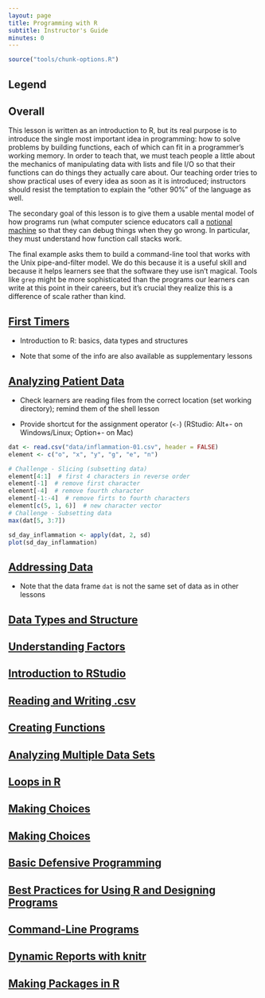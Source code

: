 ```yaml
---
layout: page
title: Programming with R
subtitle: Instructor's Guide
minutes: 0
---
```


```r
source("tools/chunk-options.R")
```

## Legend


## Overall

This lesson is written as an introduction to R, but its real purpose is to
introduce the single most important idea in programming: how to solve problems
by building functions, each of which can fit in a programmer's working memory.
In order to teach that, we must teach people a little about the mechanics of
manipulating data with lists and file I/O so that their functions can do things
they actually care about.
Our teaching order tries to show practical uses of every idea as soon as it is
introduced; instructors should resist the temptation to explain the "other 90%"
of the language as well.

The secondary goal of this lesson is to give them a usable mental model of how
programs run (what computer science educators call a
[notional machine](reference.html#notional-machine) so that they can debug
things when they go wrong.
In particular, they must understand how function call stacks work.

The final example asks them to build a command-line tool that works with the
Unix pipe-and-filter model.
We do this because it is a useful skill and because it helps learners see that
the software they use isn't magical.
Tools like `grep` might be more sophisticated than the programs our learners can
write at this point in their careers, but it's crucial they realize this is a
difference of scale rather than kind.

## [First Timers](00-first-timers.html)

* Introduction to R: basics, data types and structures

* Note that some of the info are also available as supplementary lessons

## [Analyzing Patient Data](01-starting-with-data.html)

* Check learners are reading files from the correct location (set working
  directory); remind them of the shell lesson

* Provide shortcut for the assignment operator (`<-`) (RStudio: Alt+- on
  Windows/Linux; Option+- on Mac)

```r
dat <- read.csv("data/inflammation-01.csv", header = FALSE)
element <- c("o", "x", "y", "g", "e", "n")
```

```r
# Challenge - Slicing (subsetting data)
element[4:1]  # first 4 characters in reverse order
element[-1]  # remove first character
element[-4]  # remove fourth character
element[-1:-4]  # remove firts to fourth characters
element[c(5, 1, 6)]  # new character vector
# Challenge - Subsetting data
max(dat[5, 3:7])
```

```r
sd_day_inflammation <- apply(dat, 2, sd)
plot(sd_day_inflammation)
```

## [Addressing Data](01-supp-addressing-data.html)

* Note that the data frame `dat` is not the same set of data as in other lessons

## [Data Types and Structure](01-supp-data-structures.html)

## [Understanding Factors](01-supp-factors.html)

## [Introduction to RStudio](01-supp-intro-rstudio.html)

## [Reading and Writing .csv](01-supp-read-write-csv.html)

## [Creating Functions](02-func-R.html)

## [Analyzing Multiple Data Sets](03-loops-R.html)

## [Loops in R](03-supp-loops-in-depth.html)

## [Making Choices](04-cond-colors-R.html)

## [Making Choices](04-cond.html)

## [Basic Defensive Programming](05-testing-R.html)

## [Best Practices for Using R and Designing Programs](06-best-practices-R.html)

## [Command-Line Programs](06-cmdline.html)

## [Dynamic Reports with knitr](07-knitr-R.html)

## [Making Packages in R](08-making-packages-R.html)

